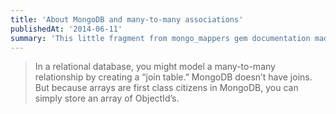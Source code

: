 ```yaml
---
title: 'About MongoDB and many-to-many associations'
publishedAt: '2014-06-11'
summary: 'This little fragment from mongo_mappers gem documentation made my day.'
---
```


> In a relational database, you might model a many-to-many relationship by creating a “join table.” MongoDB doesn’t have joins. But because arrays are first class citizens in MongoDB, you can simply store an array of ObjectId’s.
